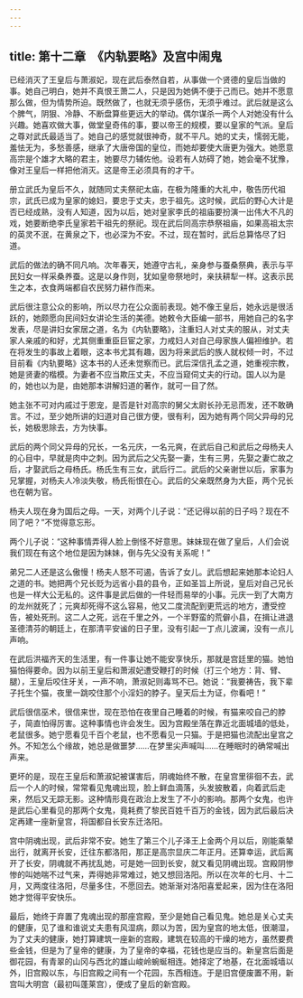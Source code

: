 ```yaml
---
---
---
```

title: 第十二章　《内轨要略》及宫中闹鬼
---




已经消灭了王皇后与萧淑妃，现在武后泰然自若，从事做一个贤德的皇后当做的事。她自己明白，她并不真恨王萧二人，只是因为她俩不便于己而已。她并不愿意那么做，但为情势所迫。既然做了，也就无须乎感伤，无须乎难过。武后就是这么个脾气，阴狠、冷静、不断盘算些更远大的举动。偶尔谋杀一两个人对她没有什么兴趣。她喜欢做大事，做堂皇奇伟的事，要以帝王的规模，要以皇家的气派。皇后之尊对武氏最适当了。她自己的感觉就很神奇，就不平凡。她的丈夫，懦弱无能，羞怯无为，多愁善感，继承了大唐帝国的皇位，而她却要使大唐更为强大。她愿意高宗是个雄才大略的君主，她要尽力辅佐他。设若有人妨碍了她，她会毫不犹豫，像对王皇后一样把他消灭。这是帝王必须具有的才干。

册立武氏为皇后不久，就随同丈夫祭祀太庙，在极为隆重的大礼中，敬告历代祖宗，武氏已成为皇家的媳妇，要忠于丈夫，忠于祖先。这时候，武后的野心大计是否已经成熟，没有人知道，因为以后，她对皇家李氏的祖庙要扮演一出伟大不凡的戏，她要断绝李氏皇家若干祖先的祭祀。现在武后同高宗恭祭祖庙，如果高祖太宗的英灵不泯，在黄泉之下，也必深为不安。不过，现在暂时，武后总算恪尽了妇道。

武后的做法的确不同凡响。次年春天，她遵守古礼，亲身参与蚕桑祭典，表示与平民妇女一样采桑养蚕。这是以身作则，犹如皇帝祭地时，亲扶耕犁一样。这表示民生之本，衣食两端都自农民努力耕作而来。

武后很注意公众的影响，所以尽力在公众面前表现。她不像王皇后，她永远是很活跃的，她颇愿向民间妇女讲论生活的美德。她敕令大臣编一部书，用她自己的名字发表，尽是讲妇女家居之道，名为《内轨要略》，注重妇人对丈夫的服从，对丈夫家人亲戚的和好，尤其侧重重臣巨宦之家，力戒妇人对自己母家族人偏袒维护。若在将发生的事故上着眼，这本书尤其有趣，因为将来武后的族人就权倾一时，不过目前看《内轨要略》这本书的人还未觉察而已。武后深信孔孟之道，她重视宗教，她是贤妻的楷模。为妻者不应当欺压丈夫，不应当窥伺丈夫的行动。国人以为是的，她也以为是，由她那本讲解妇道的著作，就可一目了然。

她主张不可对内戚过于恩宠，是否是针对高宗的舅父太尉长孙无忌而发，还不敢确言。不过，至少她所讲的妇道对自己很方便，很有利，因为她有两个同父异母的兄长，她极思除去，方为快事。

武后的两个同父异母的兄长，一名元庆，一名元爽，在武后自己和武后之母杨夫人的心目中，早就是肉中之刺。因为武后之父先娶一妻，生有三男，先娶之妻亡故之后，才娶武后之母杨氏。杨氏生有三女，武后行二。武后的父亲谢世以后，家事为兄掌握，对杨夫人冷淡失敬，杨氏衔恨在心。武后的父亲既然身为大臣，两个兄长也在朝为官。

杨夫人现在身为国后之母。一天，对两个儿子说：“还记得以前的日子吗？现在不同了吧？”不觉得意忘形。

两个儿子说：“这种事情弄得人脸上倒怪不好意思。妹妹现在做了皇后，人们会说我们现在有这个地位是因为妹妹，倒与先父没有关系呢！”

弟兄二人还是这么傲慢！杨夫人怒不可遏，告诉了女儿。武后想起来她那本论妇人之道的书。她把两个兄长贬为远省小县的县令，正如圣旨上所说，皇后对自己兄长也是一样大公无私的。这件事是武后做的一件轻而易举的小事。元庆一到了大南方的龙州就死了；元爽却死得不这么容易，他又二度流配到更荒远的地方，遭受控告，被处死刑。这二人之死，远在千里之外，一个半野蛮的荒僻小县，在揖让进退圣德清芬的朝廷上，在那清平安谧的日子里，没有引起一丁点儿波澜，没有一点儿声响。

在武后洪福齐天的生活里，有一件事让她不能安享快乐，那就是宫廷里的猫。她怕猫怕得要命。因为以前王皇后和萧淑妃遭受鞭打的时候（打三个地方：背、臂、腿），王皇后咬住牙关，一声不响，萧淑妃则毒骂不已。她说：“我要祷告，我下辈子托生个猫，夜里一跳咬住那个小淫妇的脖子。皇天后土为证，你看吧！”

武后很信巫术，很信来世，现在恐怕在夜里自己睡着的时候，有猫来咬自己的脖子，简直怕得厉害。这种事情也许会发生。因为宫殿坐落在靠近北面城墙的低处，老鼠很多。她宁愿看见千百个老鼠，也不愿看见一只猫。于是把猫也流配出皇宫之外。不知怎么个缘故，她总是做噩梦……在梦里尖声喊叫……在睡眠时的确常喊出声来。

更坏的是，现在王皇后和萧淑妃被谋害后，阴魂始终不散，在皇宫里徘徊不去，武后一个人的时候，常常看见鬼魂出现，脸上鲜血滴落，头发披散着，向着武后走来，然后又无踪无影。这种情形竟在政治上发生了不小的影响。那两个女鬼，也许是武后心里看见的那两个女鬼，竟耗费了黎民百姓千百万的金钱，因为武后最后决定再建一座新皇宫，将国都自长安东迁洛阳。

宫中阴魂出现，武后非常不安。她生了第三个儿子泽王上金两个月以后，刚能乘辇出行，就离开长安，迁往东都洛阳，那正是高宗显庆二年正月。还算幸运，武后离开了长安，阴魂就不再扰乱她，可是她一回到长安，就又看见阴魂出现。宫殿阴惨惨的叫她喘不过气来，弄得她非常难过，她又想回洛阳。所以在次年的七月、十二月，又两度往洛阳，尽量多住，不愿回去。她渐渐对洛阳喜爱起来，因为住在洛阳她才觉得平安快乐。

最后，她终于弃置了鬼魂出现的那座宫殿，至少是她自己看见鬼。她总是关心丈夫的健康，见了谁和谁说丈夫患有风湿病，颇以为苦，因为皇宫的地太低，很潮湿，为了丈夫的健康，她打算建筑一座新的宫殿，建筑在较高的干燥的地方，虽然要费些金钱，但是为了皇帝的健康，为了皇帝的幸福，花钱也是应当的。新皇宫后面是御花园，有青翠的山冈与西北的雄山峻岭蜿蜒相连。她择定了地基，在北面城墙以外，旧宫殿以东，与旧宫殿之间有一个花园，东西相连。于是旧宫便废置不用，新宫叫大明宫（最初叫蓬莱宫），便成了皇后的新宫殿。
